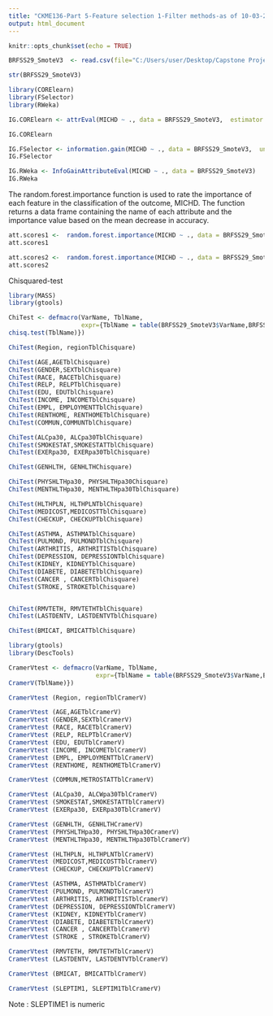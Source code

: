---
title: "CKME136-Part 5-Feature selection 1-Filter methods-as of 10-03-2020"
output: html_document
---

```{r setup, include=FALSE}
knitr::opts_chunk$set(echo = TRUE)
```


```{r}
BRFSS29_SmoteV3  <- read.csv(file="C:/Users/user/Desktop/Capstone Project/Submission/R codes/BRFSS29-Smote-V3.csv", header=TRUE, sep=",")
```

```{r}
str(BRFSS29_SmoteV3)
```

```{r}
library(CORElearn)
library(FSelector)
library(RWeka)
```

```{r}
IG.CORElearn <- attrEval(MICHD ~ ., data = BRFSS29_SmoteV3,  estimator = "InfGain")

IG.CORElearn
```


```{r}
IG.FSelector <- information.gain(MICHD ~ ., data = BRFSS29_SmoteV3,  unit="log2")
IG.FSelector
```

```{r}
IG.RWeka <- InfoGainAttributeEval(MICHD ~ ., data = BRFSS29_SmoteV3)
IG.RWeka
```


The random.forest.importance function is used to rate the importance of each feature in the classification of the outcome, MICHD. The function returns a data frame containing the name of each attribute and the importance value based on the mean decrease in accuracy.


```{r}
att.scores1 <-  random.forest.importance(MICHD ~ ., data = BRFSS29_SmoteV3, importance.type = 1)
att.scores1
```


```{r}
att.scores2 <-  random.forest.importance(MICHD ~ ., data = BRFSS29_SmoteV3,  importance.type = 2)
att.scores2
```


Chisquared-test

```{r}
library(MASS)
library(gtools)
```

```{r}
ChiTest <- defmacro(VarName, TblName, 
                    expr={TblName = table(BRFSS29_SmoteV3$VarName,BRFSS29_SmoteV3$MICHD); 
chisq.test(TblName)})
```




```{r}
ChiTest(Region, regionTblChisquare)

ChiTest(AGE,AGETblChisquare)
ChiTest(GENDER,SEXTblChisquare)
ChiTest(RACE, RACETblChisquare)
ChiTest(RELP, RELPTblChisquare)
ChiTest(EDU, EDUTblChisquare)
ChiTest(INCOME, INCOMETblChisquare)
ChiTest(EMPL, EMPLOYMENTTblChisquare)
ChiTest(RENTHOME, RENTHOMETblChisquare)
ChiTest(COMMUN,COMMUNTblChisquare)

ChiTest(ALCpa30, ALCpa30TblChisquare)
ChiTest(SMOKESTAT,SMOKESTATTblChisquare)
ChiTest(EXERpa30, EXERpa30TblChisquare)

ChiTest(GENHLTH, GENHLTHChisquare)

ChiTest(PHYSHLTHpa30, PHYSHLTHpa30Chisquare)
ChiTest(MENTHLTHpa30, MENTHLTHpa30TblChisquare)

ChiTest(HLTHPLN, HLTHPLNTblChisquare)
ChiTest(MEDICOST,MEDICOSTTblChisquare)
ChiTest(CHECKUP, CHECKUPTblChisquare)

ChiTest(ASTHMA, ASTHMATblChisquare)
ChiTest(PULMOND, PULMONDTblChisquare)
ChiTest(ARTHRITIS, ARTHRITISTblChisquare)
ChiTest(DEPRESSION, DEPRESSIONTblChisquare)
ChiTest(KIDNEY, KIDNEYTblChisquare)
ChiTest(DIABETE, DIABETETblChisquare)
ChiTest(CANCER , CANCERTblChisquare)
ChiTest(STROKE, STROKETblChisquare)


ChiTest(RMVTETH, RMVTETHTblChisquare)
ChiTest(LASTDENTV, LASTDENTVTblChisquare)

ChiTest(BMICAT, BMICATTblChisquare)
```

```{r}
library(gtools)
library(DescTools)
```


```{r}
CramerVtest <- defmacro(VarName, TblName,
                        expr={TblName = table(BRFSS29_SmoteV3$VarName,BRFSS29_SmoteV3$MICHD); 
CramerV(TblName)})
```

```{r}
CramerVtest (Region, regionTblCramerV)

CramerVtest (AGE,AGETblCramerV)
CramerVtest (GENDER,SEXTblCramerV)
CramerVtest (RACE, RACETblCramerV)
CramerVtest (RELP, RELPTblCramerV)
CramerVtest (EDU, EDUTblCramerV)
CramerVtest (INCOME, INCOMETblCramerV)
CramerVtest (EMPL, EMPLOYMENTTblCramerV)
CramerVtest (RENTHOME, RENTHOMETblCramerV)
```

```{r}
CramerVtest (COMMUN,METROSTATTblCramerV)
```

```{r}
CramerVtest (ALCpa30, ALCWpa30TblCramerV)
CramerVtest (SMOKESTAT,SMOKESTATTblCramerV)
CramerVtest (EXERpa30, EXERpa30TblCramerV)
```

```{r}
CramerVtest (GENHLTH, GENHLTHCramerV)
CramerVtest (PHYSHLTHpa30, PHYSHLTHpa30CramerV)
CramerVtest (MENTHLTHpa30, MENTHLTHpa30TblCramerV)
```

```{r}
CramerVtest (HLTHPLN, HLTHPLNTblCramerV)
CramerVtest (MEDICOST,MEDICOSTTblCramerV)
CramerVtest (CHECKUP, CHECKUPTblCramerV)
```


```{r}
CramerVtest (ASTHMA, ASTHMATblCramerV)
CramerVtest (PULMOND, PULMONDTblCramerV)
CramerVtest (ARTHRITIS, ARTHRITISTblCramerV)
CramerVtest (DEPRESSION, DEPRESSIONTblCramerV)
CramerVtest (KIDNEY, KIDNEYTblCramerV)
CramerVtest (DIABETE, DIABETETblCramerV)
CramerVtest (CANCER , CANCERTblCramerV)
CramerVtest (STROKE , STROKETblCramerV)
```

```{r}
CramerVtest (RMVTETH, RMVTETHTblCramerV)
CramerVtest (LASTDENTV, LASTDENTVTblCramerV)
```

```{r}
CramerVtest (BMICAT, BMICATTblCramerV)
```


```{r}
CramerVtest (SLEPTIM1, SLEPTIM1TblCramerV)
```
Note : SLEPTIME1 is numeric 



